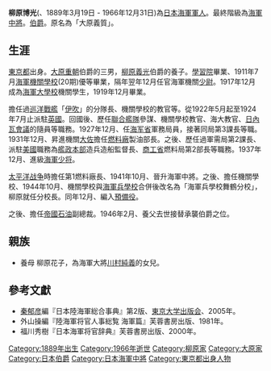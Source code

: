 '''柳原博光'''({{lang|ja|やなぎわら ひろみつ}}、1889年3月19日 - 1966年12月31日)為[[日本|日本]][[大日本帝國海軍|海軍]][[軍人|軍人]]。最終階級為[[海軍中將|海軍中將]]。[[伯爵|伯爵]]。原名為「大原義質」。

==生涯==
[[東京都|東京都]]出身。[[大原重朝|大原重朝]]伯爵的三男，[[柳原義光|柳原義光]]伯爵的養子。[[學習院|學習院]]畢業、1911年7月[[海軍機關學校_(日本海軍)|海軍機關學校]](20期)優等畢業，隔年翌年12月任官海軍機關[[少尉|少尉]]。1917年12月成為[[海軍大學校_(日本海軍)|海軍大學校]]機關學生，1919年12月畢業。

擔任過[[巡洋戰艦|巡洋戰艦]]「[[伊吹號巡洋戰艦|伊吹]]」的分隊長、機關學校的教官等。從1922年5月起至1924年7月止派駐[[英國|英國]]。回國後、歷任[[聯合艦隊|聯合艦隊]]參謀、機關學校教官、海大教官、[[日內瓦海軍裁軍會議_(1927年)|日內瓦會議]]的隨員等職務。1927年12月、任[[海军省|海军省]]軍務局員，接著同局第3課長等職。1931年12月、昇進機關[[大佐|大佐]]擔任[[海軍工廠|燃料廠]]製油部長。之後、歷任過軍需局第2課長、派駐[[美國|美國]]職務為[[艦政本部|艦政本部]]造兵造船監督長、[[商工省|商工省]]燃料局第2部長等職務。1937年12月、進級[[海軍|海軍]][[少将|少将]]。

[[太平洋战争|太平洋战争]]時擔任第1燃料廠長、1941年10月、晉升海軍中將。之後、擔任機關學校、1944年10月、機關學校與[[海軍兵學校|海軍兵學校]]合併後改名為「海軍兵學校舞鶴分校」，柳原就任分校長。同年12月、編入[[預備役|預備役]]。

之後、擔任[[帝國石油|帝國石油]]副總裁。1946年2月、養父去世接替承襲伯爵之位。

== 親族 ==
*養母 柳原花子，為海軍大將[[川村純義|川村純義]]的女兒。

==參考文獻==
{{refbegin}}
* [[秦郁彦|秦郁彦]]編『日本陸海軍総合事典』第2版、[[東京大学出版会|東京大学出版会]]、2005年。
* 外山操編『陸海軍将官人事総覧 海軍篇』芙蓉書房出版、1981年。
* 福川秀樹『日本海軍将官辞典』芙蓉書房出版、2000年。
{{refend}}

{{DEFAULTSORT:Yaragiwara Hiromitsu}}

[[Category:1889年出生|Category:1889年出生]]
[[Category:1966年逝世|Category:1966年逝世]]
[[Category:柳原家|Category:柳原家]]
[[Category:大原家|Category:大原家]]
[[Category:日本伯爵|Category:日本伯爵]]
[[Category:日本海軍中將|Category:日本海軍中將]]
[[Category:東京都出身人物|Category:東京都出身人物]]